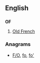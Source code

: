 {{also|of|of-}}
==English==

==={{initialism}}===
'''OF'''

# [[Old French]]

===Anagrams===
* [[F/O#English|F/O]], [[fo#English|fo]], [[fo'#English|fo']]